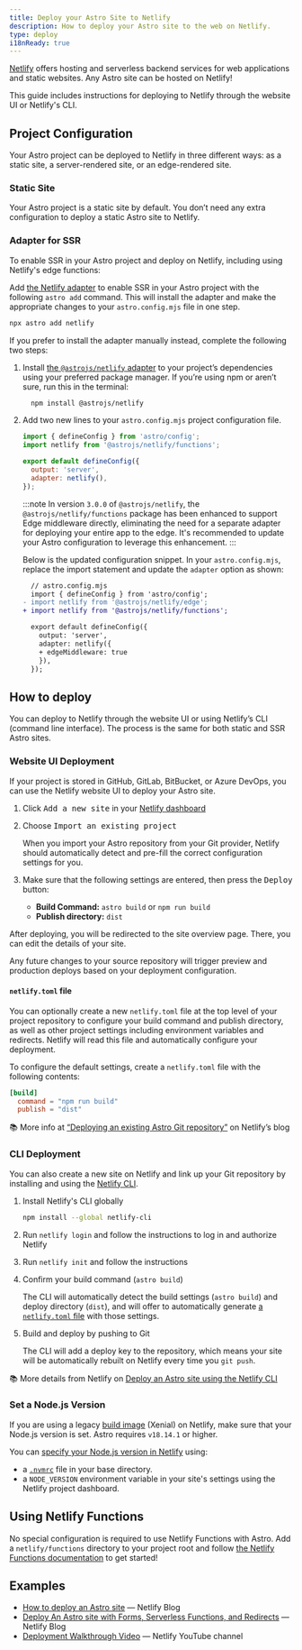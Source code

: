 ```yaml
---
title: Deploy your Astro Site to Netlify
description: How to deploy your Astro site to the web on Netlify.
type: deploy
i18nReady: true
---
```

[Netlify](https://netlify.com) offers hosting and serverless backend services for web applications and static websites. Any Astro site can be hosted on Netlify!

This guide includes instructions for deploying to Netlify through the website UI or Netlify's CLI.

## Project Configuration

Your Astro project can be deployed to Netlify in three different ways: as a static site, a server-rendered site, or an edge-rendered site.

### Static Site

Your Astro project is a static site by default. You don’t need any extra configuration to deploy a static Astro site to Netlify.

### Adapter for SSR

To enable SSR in your Astro project and deploy on Netlify, including using Netlify's edge functions:

Add [the Netlify adapter](/en/guides/integrations-guide/netlify/) to enable SSR in your Astro project with the following `astro add` command. This will install the adapter and make the appropriate changes to your `astro.config.mjs` file in one step.

```bash
npx astro add netlify
```

If you prefer to install the adapter manually instead, complete the following two steps:

1. Install [the `@astrojs/netlify` adapter](https://github.com/withastro/astro/tree/main/packages/integrations/netlify) to your project’s dependencies using your preferred package manager. If you’re using npm or aren’t sure, run this in the terminal:

    ```bash
      npm install @astrojs/netlify
    ```

1. Add two new lines to your `astro.config.mjs` project configuration file.

    ```js title="astro.config.mjs" ins={2, 5-6}
    import { defineConfig } from 'astro/config';
    import netlify from '@astrojs/netlify/functions';

    export default defineConfig({
      output: 'server',
      adapter: netlify(),
    });
    ```

    :::note
    In version `3.0.0` of `@astrojs/netlify`, the `@astrojs/netlify/functions` package has been enhanced to support Edge middleware directly, eliminating the need for a separate adapter for deploying your entire app to the edge. It's recommended to update your Astro configuration to leverage this enhancement.
    :::

    Below is the updated configuration snippet. In your `astro.config.mjs`, replace the import statement and update the `adapter` option as shown:

    ```diff lang="js"
      // astro.config.mjs
      import { defineConfig } from 'astro/config';
    - import netlify from '@astrojs/netlify/edge';
    + import netlify from '@astrojs/netlify/functions';

      export default defineConfig({
        output: 'server',
        adapter: netlify({
        + edgeMiddleware: true
        }),
      });
    ```

## How to deploy

You can deploy to Netlify through the website UI or using Netlify’s CLI (command line interface). The process is the same for both static and SSR Astro sites.

### Website UI Deployment

If your project is stored in GitHub, GitLab, BitBucket, or Azure DevOps, you can use the Netlify website UI to deploy your Astro site.

1. Click <kbd>Add a new site</kbd> in your [Netlify dashboard](https://app.netlify.com/)

2. Choose <kbd>Import an existing project</kbd>

    When you import your Astro repository from your Git provider, Netlify should automatically detect and pre-fill the correct configuration settings for you.

3. Make sure that the following settings are entered, then press the <kbd>Deploy</kbd> button:

    - **Build Command:** `astro build` or `npm run build`
    - **Publish directory:** `dist`

 After deploying, you will be redirected to the site overview page. There, you can edit the details of your site.

Any future changes to your source repository will trigger preview and production deploys based on your deployment configuration.

#### `netlify.toml` file

You can optionally create a new `netlify.toml` file at the top level of your project repository to configure your build command and publish directory, as well as other project settings including environment variables and redirects. Netlify will read this file and automatically configure your deployment.

To configure the default settings, create a `netlify.toml` file with the following contents:

```toml
[build]
  command = "npm run build"
  publish = "dist"
```

📚 More info at [“Deploying an existing Astro Git repository”](https://www.netlify.com/blog/how-to-deploy-astro/#deploy-an-existing-git-repository-to-netlify) on Netlify’s blog


### CLI Deployment

You can also create a new site on Netlify and link up your Git repository by installing and using the [Netlify CLI](https://cli.netlify.com/).


1. Install Netlify's CLI globally

    ```bash
    npm install --global netlify-cli
    ```

2. Run `netlify login` and follow the instructions to log in and authorize Netlify
3. Run `netlify init` and follow the instructions
4. Confirm your build command (`astro build`)

    The CLI will automatically detect the build settings (`astro build`) and deploy directory (`dist`), and will offer to automatically generate [a `netlify.toml` file](#netlifytoml-file) with those settings.

5. Build and deploy by pushing to Git

    The CLI will add a deploy key to the repository, which means your site will be automatically rebuilt on Netlify every time you `git push`.

📚 More details from Netlify on [Deploy an Astro site using the Netlify CLI](https://www.netlify.com/blog/how-to-deploy-astro/#link-your-astro-project-and-deploy-using-the-netlify-cli)

### Set a Node.js Version

If you are using a legacy [build image](https://docs.netlify.com/configure-builds/get-started/#build-image-selection) (Xenial) on Netlify, make sure that your Node.js version is set. Astro requires `v18.14.1` or higher.

You can [specify your Node.js version in Netlify](https://docs.netlify.com/configure-builds/manage-dependencies/#node-js-and-javascript) using:
- a [`.nvmrc`](https://github.com/nvm-sh/nvm#nvmrc) file in your base directory.
- a `NODE_VERSION` environment variable in your site's settings using the Netlify project dashboard.

## Using Netlify Functions

No special configuration is required to use Netlify Functions with Astro. Add a `netlify/functions` directory to your project root and follow [the Netlify Functions documentation](https://docs.netlify.com/functions/overview/) to get started!

## Examples

- [How to deploy an Astro site](https://www.netlify.com/blog/how-to-deploy-astro/) — Netlify Blog
- [Deploy An Astro site with Forms, Serverless Functions, and Redirects](https://www.netlify.com/blog/deploy-an-astro-site-with-forms-serverless-functions-and-redirects/) — Netlify Blog
- [Deployment Walkthrough Video](https://youtu.be/GrSLYq6ZTes) — Netlify YouTube channel
